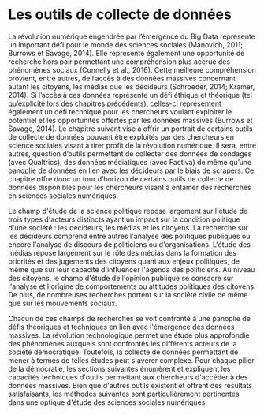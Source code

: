 # Les outils de collecte de données

La révolution numérique engendrée par l'émergence du Big Data représente un important défi pour le monde des sciences sociales (Manovich, 2011; Burrows et Savage, 2014). Elle représente également une opportunité de recherche hors pair permettant une compréhension plus accrue des phénomènes sociaux (Connelly et al., 2016). Cette meilleure compréhension provient, entre autres, de l'accès à des données massives concernant autant les citoyens, les médias que les décideurs (Schroeder, 2014; Kramer, 2014). Si l'accès à ces données représente un défi éthique et théorique (tel qu'explicité lors des chapitres précédents), celles-ci représentent également un défi technique pour les chercheurs voulant exploiter le potentiel et les opportunités offertes par les données massives (Burrows et Savage, 2014). Le chapitre suivant vise à offrir un portrait de certains outils de collecte de données pouvant être exploités par des chercheurs en science sociales visant à tirer profit de la révolution numérique. Il sera, entre autres, question d'outils permettant de collecter des données de sondages (avec Qualtrics), des données médiatiques (avec Factiva) de même qu'une panoplie de données en lien avec les décideurs par le biais de scrapers. Ce chapitre offre donc un tour d'horizon de certains outils de collecte de données disponibles pour les chercheurs visant à entamer des recherches en sciences sociales numériques.

Le champ d\'étude de la science politique repose largement sur l\'étude de trois types d\'acteurs distincts ayant un impact sur la condition politique d\'une société : les décideurs, les médias et les citoyens. La recherche sur les décideurs comprend entre autres l\'analyse des politiques publiques ou encore l\'analyse de discours de politiciens ou d\'organisations. L\'étude des médias repose largement sur le rôle des médias dans la formation des priorités et des jugements des citoyens quant aux enjeux politiques, de même que sur leur capacité d\'influencer l\'agenda des politiciens. Au niveau des citoyens, le champ d\'étude de l\'opinion publique se consacre sur l\'analyse et l\'origine de comportements ou attitudes politiques des citoyens. De plus, de nombreuses recherches portent sur la société civile de même que sur les mouvements sociaux.

Chacun de ces champs de recherches se voit confronté à une panoplie de défis théoriques et techniques en lien avec l\'émergence des données massives. La révolution technologique permet une étude plus approfondie des phénomènes auxquels sont confrontés les différents acteurs de la société démocratique. Toutefois, la collecte de données permettant de mener à termes de telles études peut s\'avérer complexe. Pour chaque pilier de la démocratie, les sections suivantes énumèrent et expliquent les capacités techniques d\'outils permettant aux chercheurs d\'accéder à des données massives. Bien que d\'autres outils existent et offrent des résultats satisfaisants, les méthodes suivantes sont particulièrement pertinentes dans une optique d\'étude des sciences sociales numériques.
